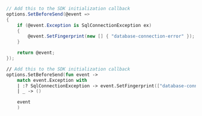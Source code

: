 ```csharp
// Add this to the SDK initialization callback
options.SetBeforeSend(@event =>
{
    if (@event.Exception is SqlConnectionException ex)
    {
        @event.SetFingerprint(new [] { "database-connection-error" });
    }

    return @event;
});
```

```fsharp
// Add this to the SDK initialization callback
options.SetBeforeSend(fun event ->
    match event.Exception with
    | :? SqlConnectionException -> event.SetFingerprint(["database-connection-error"])
    | _ -> ()

    event
    )
```
